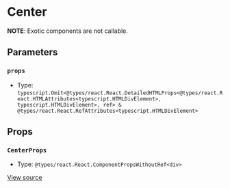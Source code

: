# Center

**NOTE**: Exotic components are not callable.

## Parameters

### `props`

- Type: `typescript.Omit<@types/react.React.DetailedHTMLProps<@types/react.React.HTMLAttributes<typescript.HTMLDivElement>, typescript.HTMLDivElement>, ref> & @types/react.React.RefAttributes<typescript.HTMLDivElement>`

## Props

### `CenterProps`

- Type: `@types/react.React.ComponentPropsWithoutRef<div>`

[View source](https://github.com/vtex/shoreline/blob/471a221f9/packages/components/src/center/center.tsx#L5)
